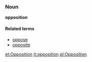 ===Noun===
'''opposition'''

====Related terms====
*[[oppose]]
*[[opposite]]

[[et:Opposition]]
[[it:opposition]]
[[pl:Opposition]]